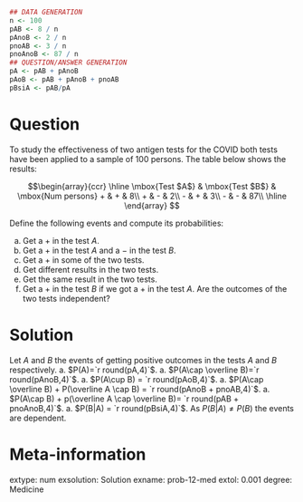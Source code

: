 
```r
## DATA GENERATION
n <- 100
pAB <- 8 / n
pAnoB <- 2 / n
pnoAB <- 3 / n
pnoAnoB <- 87 / n
## QUESTION/ANSWER GENERATION
pA <- pAB + pAnoB
pAoB <- pAB + pAnoB + pnoAB
pBsiA <- pAB/pA
```

Question
========
To study the effectiveness of two antigen tests for the COVID both tests have been applied to a sample of 100 persons. The table below shows the results:

$$\begin{array}{ccr}
\hline
\mbox{Test $A$} & \mbox{Test $B$} & \mbox{Num persons}  
+ & + & 8\\
+ & - & 2\\
- & + & 3\\
- & - & 87\\
\hline
\end{array}
$$

Define the following events and compute its probabilities:

a. Get a $+$ in the test $A$.
a. Get a $+$ in the test $A$ and a $-$ in the test $B$.
a. Get a $+$ in some of the two tests.
a. Get different results in the two tests.
a. Get the same result in the two tests.
a. Get a $+$ in the test $B$ if we got a $+$ in the test $A$.
Are the outcomes of the two tests independent?

Solution
========
Let $A$ and $B$ the events of getting positive outcomes in the tests $A$ and $B$ respectively.
a. $P(A)=`r round(pA,4)`$.
a. $P(A\cap \overline B)=`r round(pAnoB,4)`$.
a. $P(A\cup B) = `r round(pAoB,4)`$.
a. $P(A\cap \overline B) + P(\overline A \cap B) = `r round(pAnoB + pnoAB,4)`$.
a. $P(A\cap B) + p(\overline A \cap \overline B)= `r round(pAB + pnoAnoB,4)`$.
a. $P(B|A) = `r round(pBsiA,4)`$.
As $P(B|A)\neq P(B)$ the events are dependent.

Meta-information 
================
extype: num
exsolution: Solution
exname: prob-12-med
extol: 0.001
degree: Medicine
 
